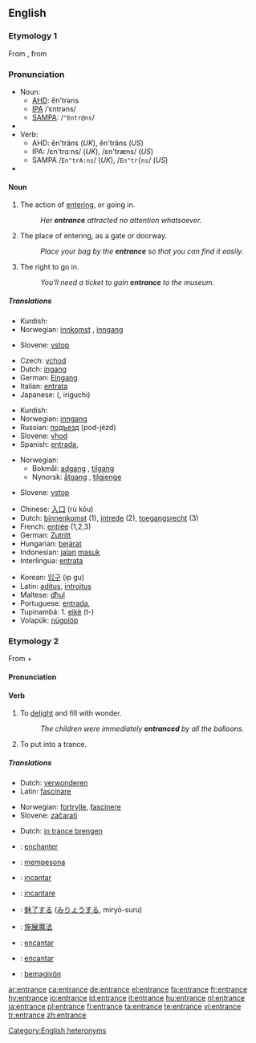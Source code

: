 {{wikipedia|dab=entrance}}
==English==

===Etymology 1===
From {{MF.}} {{term|entrance||lang-fro|entry}}, from {{suffix|entrer|ance}}

===Pronunciation===
* Noun:
** [[AHD]]: ĕn'trəns
** [[IPA]] /ˈɛntrəns/
** [[SAMPA]]: /<tt>"Entr@ns</tt>/
* {{audio|en-us-entrance-noun.ogg|Audio (US)}}
* Verb:
** AHD: ĕn'träns (''UK''), ĕn'trăns (''US'')
** IPA: /εn'trɑːns/ (''UK''), /εn'træns/ (''US'')
** SAMPA /<tt>En"trA:ns</tt>/ (''UK''), /<tt>En"tr{ns</tt>/ (''US'')
* {{audio|en-us-entrance-verb.ogg|Audio (US)}}

====Noun====
{{en-noun}}

# {{countable}} The action of [[entering]], or going in.
#: ''Her '''entrance''' attracted no attention whatsoever.''
# {{countable}} The place of entering, as a gate or doorway.
#: ''Place your bag by the '''entrance''' so that you can find it easily.''
# {{uncountable}} The right to go in.
#: ''You'll need a ticket to gain '''entrance''' to the museum.''

=====Translations=====
{{trans-top|The action of entering, or going in}}
* Kurdish: {{KUchar|[[چونه‌ژوره‌وه‌]]}}
* Norwegian: [[innkomst]] {{m}}, [[inngang]] {{m}}
{{trans-mid}}
* Slovene: [[vstop]] {{m}}
{{trans-bottom}}

{{trans-top|The place of entering, as a gate or doorway}}
* Czech: [[vchod]] {{m}}
* Dutch: [[ingang]] {{m}}
* German: [[Eingang]] {{m}}
* Italian: [[entrata]] {{f}}
* Japanese: {{Jpan|[[入口]]}} ({{Jpan|[[いりぐち]]}}, iriguchi)
{{trans-mid}}
* Kurdish: {{KUchar|[[قاپی]]}}
* Norwegian: [[inngang]] {{m}}
* Russian: [[подъезд]] (pod-jézd) {{m}}
* Slovene: [[vhod]] {{m}}
* Spanish: [[entrada]], {{f}}
{{trans-bottom}}

{{trans-top|The right to go in}}
* Norwegian:
** Bokmål: [[adgang]] {{m}}, [[tilgang]] {{m}}
** Nynorsk: [[åtgang]] {{m}}, [[tilgjenge]] {{n}}
{{trans-mid}}
* Slovene: [[vstop]] {{m}}
{{trans-bottom}}

{{checktrans-top}}
* Chinese: [[入口]] (rù kǒu)
* Dutch: [[binnenkomst]] {{f}} (1), [[intrede]] {{f}} (2), [[toegangsrecht]] {{n}} (3)
* French: [[entrée]] {{f}} (1,2,3)
* German: [[Zutritt]] {{m}}
* Hungarian: [[bejárat]]
* Indonesian: [[jalan]] [[masuk]]
* Interlingua: [[entrata]]
{{trans-mid}}
* Korean: [[입구]] (ip gu)
* Latin: [[aditus]], [[introitus]]
* Maltese: [[dħul]]
* Portuguese: [[entrada]], {{f}}
* Tupinambá: 1. [[eiké]] (t-)
* Volapük: [[nügolöp]]
{{trans-bottom}}

===Etymology 2===
From {{term|en-||lang=en|}} + {{term|trance||lang=en|daze}}

====Pronunciation====
{{rfp|I think It might help to split the pronunciations, but I could be wrong}}

====Verb====
{{en-verb|entranc|es}}

# {{transitive}} To [[delight]] and fill with wonder.
#: ''The children were immediately '''entranced''' by all the balloons.''
# {{transitive}} To put into a trance.

=====Translations=====
{{trans-top|To delight}}
* Dutch: [[verwonderen]]
* Latin: [[fascinare]]
{{trans-mid}}
* Norwegian: [[fortrylle]], [[fascinere]]
* Slovene: [[začarati]]
{{trans-bottom}}

{{trans-top|To put into trance}}
* Dutch: [[in trance brengen]]
{{trans-mid}}
{{trans-bottom}}

{{checktrans}}
* {{ttbc|French}}: [[enchanter]]
* {{ttbc|Indonesian}}: [[pesona|mempesona]]
* {{ttbc|Interlingua}}: [[incantar]]
* {{ttbc|Italian}}: [[incantare]]
* {{ttbc|Japanese}}: [[魅了|魅了する]] ([[みりょう|みりょうする]], miryō-suru)
* {{ttbc|Mandarin Chinese}}: [[施展魔法]]
* {{ttbc|Portuguese}}: [[encantar]]
* {{ttbc|Spanish}}: [[encantar]]
* {{ttbc|Volapük}}: [[bemagivön]]

[[Category:English heteronyms]]

[[ar:entrance]]
[[ca:entrance]]
[[de:entrance]]
[[el:entrance]]
[[fa:entrance]]
[[fr:entrance]]
[[hy:entrance]]
[[io:entrance]]
[[id:entrance]]
[[it:entrance]]
[[hu:entrance]]
[[nl:entrance]]
[[ja:entrance]]
[[pl:entrance]]
[[fi:entrance]]
[[ta:entrance]]
[[te:entrance]]
[[vi:entrance]]
[[tr:entrance]]
[[zh:entrance]]